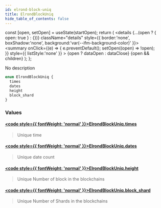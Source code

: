 ```yaml
---
id: elrond-block-uniq
title: ElrondBlockUniq
hide_table_of_contents: false
---
```







  const [open, setOpen] = useState(startOpen);
  return (
    <details {...(open ? { open: true } : {})} className="details" style={{ border:'none', boxShadow:'none', background:'var(--ifm-background-color)' }}>
      <summary
        onClick={(e) => {
          e.preventDefault();
          setOpen((open) => !open);
        }}
        style={{ listStyle:'none' }}
      >
      {open ? dataOpen : dataClose}
      </summary>
      {open && children}
    </details>
  );
};








No description


```graphql
enum ElrondBlockUniq {
  times
  dates
  height
  block_shard
}
```




### Values

#### [<code style={{ fontWeight: 'normal' }}>ElrondBlockUniq.<b>times</b></code>](#)  
> 
> 
> Unique time
> 

#### [<code style={{ fontWeight: 'normal' }}>ElrondBlockUniq.<b>dates</b></code>](#)  
> 
> 
> Unique date count
> 

#### [<code style={{ fontWeight: 'normal' }}>ElrondBlockUniq.<b>height</b></code>](#)  
> 
> 
> Unique Number of block in the blockchains
> 

#### [<code style={{ fontWeight: 'normal' }}>ElrondBlockUniq.<b>block_shard</b></code>](#)  
> 
> 
> Unique Number of Shards in the blockchains
> 




